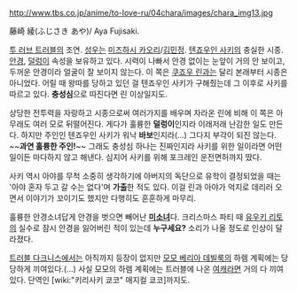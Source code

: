 http://www.tbs.co.jp/anime/to-love-ru/04chara/images/chara_img13.jpg

藤崎 綾(ふじさき あや)/ Aya Fujisaki.

[[투 러브 트러블]]의 조연. [[성우]]는 [[미즈하시 카오리]]/[[김민정]].
[[텐죠우인 사키]]의 충실한 시종. [[안경]], [[덜렁이]] 속성을 보유하고 있다. 시력이 나빠서 안경 없이는 눈앞이 거의 안 보이고, 두꺼운 안경이라 얼굴이 잘 보이지 않는다. 이 쪽은 [[쿠죠우 린]]과는 달리 본래부터 시종은 아니었다. 어릴 때 왕따를 당하고 있던 걸 텐죠우인 사키가 구해줬는데 그 이후로 사키를 따르고 있다. '''충성심'''으로 따진다면 린 이상일지도. 

상당한 전투력을 자랑하고 시종으로써 여러가지를 배우며 자라온 린에 비해 이 쪽은 아무래도 여러 모로 뒤떨어진다. 게다가 훌륭한 '''덜렁이'''인지라 이래저래 난감한 일도 만든다. 하지만 주인인 텐죠우인 사키가 워낙 '''바보'''인지라(...) 그다지 부각이 되진 않는다. ~~'''과연 훌륭한 주인!'''~~ 그래도 충성심 하나는 진짜인지라 사키를 위한 일이라면 어떤 일이든 마다하지 않고 해낸다. 심지어 사키를 위해 포크레인 운전면허까지 땄다.

사키 역시 아야를 무척 소중히 생각하기에 아버지의 독단으로 유학이 결정되었을 때는 '아야 혼자 두고 갈 수는 없다'며 '''가출'''한 적도 있다. 이걸 린과 아야가 억지로 데리러 오면서 이야기가 꼬이기도 했지만 다행히도 훈훈하게 마무리.

훌륭한 안경소녀답게 안경을 벗으면 빼어난 '''[[미소녀]]'''다. 크리스마스 파티 때 [[유우키 리토]]의 실수로 잠시 안경을 잃어버린 적이 있는데 '''누구세요?''' 소리가 나올 정도로 인상이 달라졌다.

[[트러블 다크니스]]에서는 아직까지 등장이 없지만 [[모모 베리아 데빌룩]]의 하렘 계획에는 당당하게 끼여있다.(...) 사실 모모의 하렘 계획에는 트러블에 나온 [[여캐]]라면 거의 다 끼여있다. 단역인 [wiki:"키리사키 쿄코" 매지컬 쿄코]까지도.
